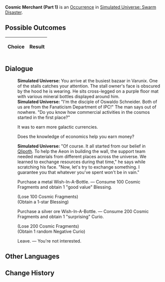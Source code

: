 {{Simulated Universe Event Infobox
|title         = Cosmic Merchant (Part 1)
|image         = Random Event Profiteer.png
|type          =
|domains_su    = Occurrence
|domains_ext   = 
|domains_swarm = Occurrence
|domains_gng   = 
|requirements  =
|prev          = {{tx}}
|next          = {{tx}}
|indexRewards  =
|characters    = Qlipoth
}}
'''Cosmic Merchant (Part 1)''' is an [[Simulated Universe/Occurrence|Occurrence]] in [[Simulated Universe: Swarm Disaster]].

==Possible Outcomes==
{| class="article-table"
!Choice
!Result

|}

<!--
==Gameplay Notes==

-->
==Dialogue==
{{Dialogue Start}}
:'''Simulated Universe:''' You arrive at the busiest bazaar in Varunix. One of the stalls catches your attention. The stall owner's face is obscured by the hood he is wearing. He sits cross-legged on a purple floor mat with various mineral bottles displayed around him.
:'''Simulated Universe:''' "I'm the disciple of Oswaldo Schneider. Both of us are from the Fanaticism Department of IPC!" The man says out of nowhere. "Do you know how commercial activities in the cosmos started in the first place?"
:{{DIcon|Arrow}} It was to earn more galactic currencies.
:{{DIcon|Arrow}} Does the knowledge of economics help you earn money?
:'''Simulated Universe:''' "Of course. It all started from our belief in [[Qlipoth]]. To help the Aeon in building the wall, the support team needed materials from different places across the universe. We learned to exchange resources during that time," he says while scratching his face. "Now, let's try to exchange something. I guarantee you that whatever you've spent won't be in vain."
:{{DIcon|Star}} Purchase a metal Wish-In-A-Bottle. &mdash; Consume 100 Cosmic Fragments and obtain 1 "good value" Blessing.
:;(Lose 100 Cosmic Fragments)
:;(Obtain a 1-star Blessing)
:{{DIcon|Star}} Purchase a silver ore Wish-In-A-Bottle. &mdash; Consume 200 Cosmic Fragments and obtain 1 "surprising" Curio.
:;(Lose 200 Cosmic Fragments)
:;(Obtain 1 random Negative Curio)
:{{DIcon|Star}} Leave. &mdash; You're not interested.
{{Dialogue End}}

==Other Languages==
{{Other Languages
|en   = Cosmic Merchant (Part 1)
|zhs  = 银河商人（其一）
|zht  = 銀河商人（其一）
|ja   = {{Rubi|銀河|ぎんが}}の{{Rubi|商人|しょうにん}}（その1）
|ko   = 은하 장사꾼 (1)
|es   = Comerciante galáctico (I)
|fr   = Marchand intergalactique (partie&nbsp;1)
|ru   = Галактический торговец I
|th   = พ่อค้าข้ามกาแล็กซี (1)
|vi   = Thương Nhân Ngân Hà 1
|de   = Galaktischer Händler (Teil 1)
|id   = Pedagang Galaksi (1)
|pt   = Comerciante Cósmico (Parte 1)
}}

==Change History==
{{Change History|1.3}}
